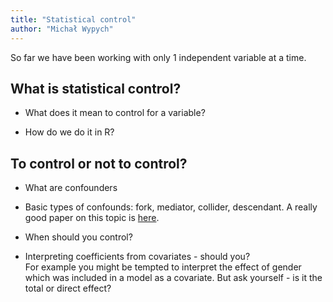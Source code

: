 ```yaml
---
title: "Statistical control"
author: "Michał Wypych"
---
```


So far we have been working with only 1 independent variable at a time.

## What is statistical control?

-   What does it mean to control for a variable?

-   How do we do it in R?

## To control or not to control?

-   What are confounders

-   Basic types of confounds: fork, mediator, collider, descendant. A really good paper on this topic is [here](https://journals.sagepub.com/doi/full/10.1177/25152459221095823).

-   When should you control?

-   Interpreting coefficients from covariates - should you?\
    For example you might be tempted to interpret the effect of gender which was included in a model as a covariate. But ask yourself - is it the total or direct effect?

